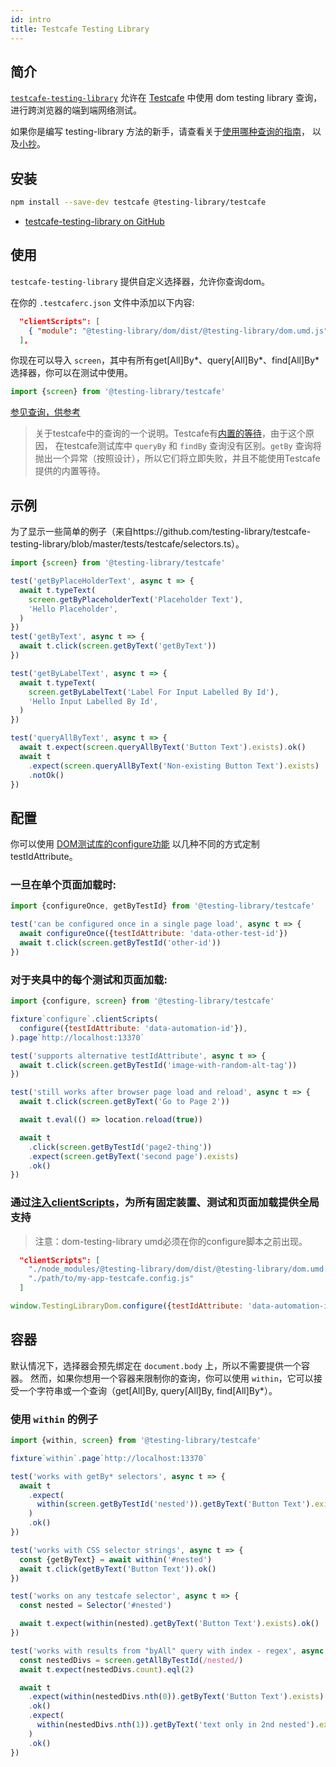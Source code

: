 ```yaml
---
id: intro
title: Testcafe Testing Library
---
```


## 简介

[`testcafe-testing-library`][gh] 允许在 [Testcafe](https://devexpress.github.io/testcafe/) 中使用 dom testing library 查询，
进行跨浏览器的端到端网络测试。

如果你是编写 testing-library 方法的新手，请查看关于[使用哪种查询的指南](queries/about.mdx#priority)，
以及[小抄](dom-testing-library/cheatsheet.mdx)。

## 安装

```bash npm2yarn
npm install --save-dev testcafe @testing-library/testcafe
```

- [testcafe-testing-library on GitHub][gh]

## 使用

`testcafe-testing-library` 提供自定义选择器，允许你查询dom。

在你的 `.testcaferc.json` 文件中添加以下内容:

```json
  "clientScripts": [
    { "module": "@testing-library/dom/dist/@testing-library/dom.umd.js" }
  ],
```

你现在可以导入 `screen`，其中有所有get[All]By\*、query[All]By\*、find[All]By*选择器，你可以在测试中使用。

```js
import {screen} from '@testing-library/testcafe'
```

[参见查询，供参考](queries/about.mdx)

> 关于testcafe中的查询的一个说明。Testcafe有[内置的等待](https://devexpress.github.io/testcafe/documentation/test-api/built-in-waiting-mechanisms.html#wait-mechanism-for-selectors)，由于这个原因，
> 在testcafe测试库中 `queryBy` 和 `findBy` 查询没有区别。`getBy` 查询将抛出一个异常（按照设计），所以它们将立即失败，并且不能使用Testcafe提供的内置等待。

## 示例

为了显示一些简单的例子（来自https://github.com/testing-library/testcafe-testing-library/blob/master/tests/testcafe/selectors.ts）。

```javascript
import {screen} from '@testing-library/testcafe'

test('getByPlaceHolderText', async t => {
  await t.typeText(
    screen.getByPlaceholderText('Placeholder Text'),
    'Hello Placeholder',
  )
})
test('getByText', async t => {
  await t.click(screen.getByText('getByText'))
})

test('getByLabelText', async t => {
  await t.typeText(
    screen.getByLabelText('Label For Input Labelled By Id'),
    'Hello Input Labelled By Id',
  )
})

test('queryAllByText', async t => {
  await t.expect(screen.queryAllByText('Button Text').exists).ok()
  await t
    .expect(screen.queryAllByText('Non-existing Button Text').exists)
    .notOk()
})
```

## 配置

你可以使用 [DOM测试库的configure功能](config) 以几种不同的方式定制testIdAttribute。

### 一旦在单个页面加载时:

```javascript
import {configureOnce, getByTestId} from '@testing-library/testcafe'

test('can be configured once in a single page load', async t => {
  await configureOnce({testIdAttribute: 'data-other-test-id'})
  await t.click(screen.getByTestId('other-id'))
})
```

### 对于夹具中的每个测试和页面加载:

```javascript
import {configure, screen} from '@testing-library/testcafe'

fixture`configure`.clientScripts(
  configure({testIdAttribute: 'data-automation-id'}),
).page`http://localhost:13370`

test('supports alternative testIdAttribute', async t => {
  await t.click(screen.getByTestId('image-with-random-alt-tag'))
})

test('still works after browser page load and reload', async t => {
  await t.click(screen.getByText('Go to Page 2'))

  await t.eval(() => location.reload(true))

  await t
    .click(screen.getByTestId('page2-thing'))
    .expect(screen.getByText('second page').exists)
    .ok()
})
```

### 通过[注入clientScripts](inject)，为所有固定装置、测试和页面加载提供全局支持

> 注意：dom-testing-library umd必须在你的configure脚本之前出现。

```json title=".testcaferc.json"
  "clientScripts": [
    "./node_modules/@testing-library/dom/dist/@testing-library/dom.umd.js",
    "./path/to/my-app-testcafe.config.js"
  ]
```

```js title="./path/to/my-app-testcafe.config.js"
window.TestingLibraryDom.configure({testIdAttribute: 'data-automation-id'})
```

## 容器

默认情况下，选择器会预先绑定在 `document.body` 上，所以不需要提供一个容器。
然而，如果你想用一个容器来限制你的查询，你可以使用 `within`，它可以接受一个字符串或一个查询（get[All]By, query[All]By, find[All]By*）。

### 使用 `within` 的例子

```javascript
import {within, screen} from '@testing-library/testcafe'

fixture`within`.page`http://localhost:13370`

test('works with getBy* selectors', async t => {
  await t
    .expect(
      within(screen.getByTestId('nested')).getByText('Button Text').exists,
    )
    .ok()
})

test('works with CSS selector strings', async t => {
  const {getByText} = await within('#nested')
  await t.click(getByText('Button Text')).ok()
})

test('works on any testcafe selector', async t => {
  const nested = Selector('#nested')

  await t.expect(within(nested).getByText('Button Text').exists).ok()
})

test('works with results from "byAll" query with index - regex', async t => {
  const nestedDivs = screen.getAllByTestId(/nested/)
  await t.expect(nestedDivs.count).eql(2)

  await t
    .expect(within(nestedDivs.nth(0)).getByText('Button Text').exists)
    .ok()
    .expect(
      within(nestedDivs.nth(1)).getByText('text only in 2nd nested').exists,
    )
    .ok()
})
```

[config]: dom-testing-library/api-configuration.mdx
[gh]: https://github.com/testing-library/testcafe-testing-library
[inject]:
  https://devexpress.github.io/testcafe/documentation/using-testcafe/common-concepts/inject-scripts-into-tested-pages.html#add-client-scripts-to-all-tests
